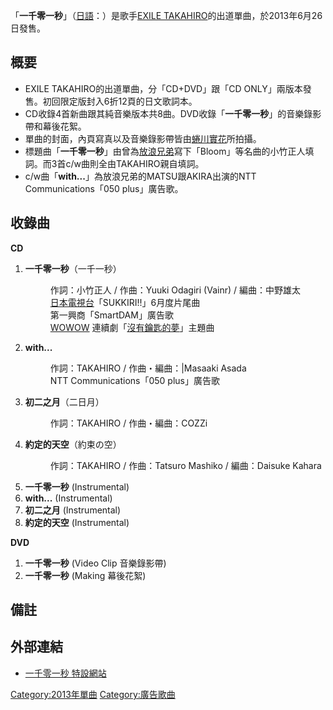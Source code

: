 {{Infobox Single
| Name            = 一千零一秒
| Cover           = TAKAHIRO_1st.jpg
| Artist          = [[TAKAHIRO|EXILE TAKAHIRO]] 
| Album           = 
| A-side          = 一千零一秒
| B-side          = with...<br />初二之月<br />約定的天空
| Released        = 2013年6月26日 
| Format          = 
| Recorded        =  
| Genre           = [[J-POP|J-POP]]
| Length          = 38分47秒
| Label           = [[rhythm_zone|rhythm zone]] 
| Writer          = 
| Producer        = 
| Certification   = *金唱片（CD、[[日本唱片協會|日本唱片協會]]）<ref>[http://www.riaj.or.jp/data/others/gold/201306.html 日本レコード協会調べ 2013年6月度ゴールドディスク認定作品]</ref>
*金唱片（單曲下載、日本唱片協會）<ref>[http://www.riaj.or.jp/data/others/chart/w140228.html レコード協会調べ　2014年1月度有料音楽配信認定作品] {{webarchive|url=https://web.archive.org/web/20150929042248/http://riaj.or.jp/data//others/chart/w140228.html |date=2015-09-29 }}</ref>
| Chart position  = * 週間最高順位2位（[[Oricon|Oricon]]）
* 2013年年間順位64位（Oricon）
| Last single     =  - 
| This single     = '''一千零一秒'''<br/>（2013年）
| Next single    =  [[Love_Story_(TAKAHIRO單曲)|Love Story]]<br/>（2014年）
}}

「'''一千零一秒'''」（[[日語|日語]]：{{lang|ja|'''一千一秒'''}}）是歌手[[TAKAHIRO|EXILE TAKAHIRO]]的出道單曲，於2013年6月26日發售。

== 概要 ==
*EXILE TAKAHIRO的出道單曲，分「CD+DVD」跟「CD ONLY」兩版本發售。初回限定版封入6折12頁的日文歌詞本。
*CD收錄4首新曲跟其純音樂版本共8曲。DVD收錄「'''一千零一秒'''」的音樂錄影帶和幕後花絮。
*單曲的封面，內頁寫真以及音樂錄影帶皆由[[蜷川實花|蜷川實花]]所拍攝。
*標題曲「'''一千零一秒'''」由曾為[[放浪兄弟|放浪兄弟]]寫下「Bloom」等名曲的小竹正人填詞。而3首c/w曲則全由TAKAHIRO親自填詞。
*c/w曲「'''with...'''」為放浪兄弟的MATSU跟AKIRA出演的NTT Communications「050 plus」廣告歌。

== 收錄曲 ==
'''CD'''
# '''一千零一秒'''（一千一秒）
#: 作詞：小竹正人 / 作曲：Yuuki Odagiri (Vainr) / 編曲：中野雄太
#: [[日本電視台|日本電視台]]「SUKKIRI!!」6月度片尾曲
#: 第一興商「SmartDAM」廣告歌
#: [[WOWOW|WOWOW]] 連續劇「[[沒有鑰匙的夢#電視劇|沒有鑰匙的夢]]」主題曲
# '''with...'''
#: 作詞：TAKAHIRO / 作曲・編曲：|Masaaki Asada
#: NTT Communications「050 plus」廣告歌
# '''初二之月'''（二日月）
#: 作詞：TAKAHIRO / 作曲・編曲：COZZi
# '''約定的天空'''（約束の空）
#: 作詞：TAKAHIRO / 作曲：Tatsuro Mashiko / 編曲：Daisuke Kahara
# '''一千零一秒''' (Instrumental)
# '''with...''' (Instrumental)
# '''初二之月''' (Instrumental)
# '''約定的天空''' (Instrumental)

'''DVD'''
# '''一千零一秒''' (Video Clip 音樂錄影帶)
# '''一千零一秒''' (Making 幕後花絮)

== 備註 ==
<references/>

== 外部連結 ==
* [https://www.avex.com.tw/exile/takahiro/ 一千零一秒 特設網站] {{Wayback|url=https://www.avex.com.tw/exile/takahiro/ |date=20171031143843 }}
{{EXILE}}
{{EXILE TRIBE}}
[[Category:2013年單曲|Category:2013年單曲]]
[[Category:廣告歌曲|Category:廣告歌曲]]